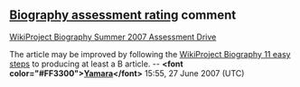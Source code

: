 <article id="10276372" title=Talk:Joyce Nizzari>
	<talkpage id="10276372" title="Talk:Joyce Nizzari">
{{WikiProject Biography
|living=yes
|class=Start
|a&amp;e-work-group=yes
|filmbio-work-group=yes
|listas=Nizzari, Joyce
|needs-photo=yes
}}
{{WikiProject Pornography|importance=low|class=start}}
== [[Wikipedia:WikiProject_Biography/Assessment#Class_parameter|Biography assessment rating]] comment ==
[[Wikipedia:WikiProject_Biography/Assessment/Assessment_Drive|WikiProject Biography Summer 2007 Assessment Drive]]

The article may be improved by following the [[Wikipedia:WikiProject_Biography#WikiProject_Biography_11_easy_steps_to_producing_at_least_a_B_article|WikiProject Biography 11 easy steps]] to producing at least a B article. -- '''&lt;font color=&quot;#FF3300&quot;&gt;[[User:Yamara|Yamara]]&lt;/font&gt;''' 15:55, 27 June 2007 (UTC)
	</talkpage>
</article>